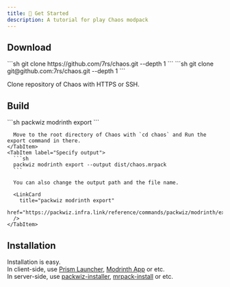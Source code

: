 ```yaml
---
title: 🔰 Get Started
description: A tutorial for play Chaos modpack
---
```




[prism-launcher]: https://prismlauncher.org/
[modrinth-app]: https://modrinth.com/app

[mrpack-install]: https://github.com/nothub/mrpack-install
[packwiz-installer]: https://github.com/packwiz/packwiz-installer

## Download  

  <Tabs>
    <TabItem label="HTTPS">
      ```sh
      git clone https://github.com/7rs/chaos.git --depth 1
      ```
    </TabItem>
    <TabItem label="SSH">
      ```sh
      git clone git@github.com:7rs/chaos.git --depth 1
      ```
    </TabItem>
  </Tabs>

  Clone repository of Chaos with HTTPS or SSH.  

## Build  

  <Tabs>
    <TabItem label="Default">
      ```sh
      packwiz modrinth export
      ```  

      Move to the root directory of Chaos with `cd chaos` and Run the export command in there.
    </TabItem>
    <TabItem label="Specify output">
      ```sh
      packwiz modrinth export --output dist/chaos.mrpack
      ```  

      You can also change the output path and the file name.  

      <LinkCard
        title="packwiz modrinth export"
        href="https://packwiz.infra.link/reference/commands/packwiz/modrinth/export"
      />
    </TabItem>
  </Tabs>

## Installation  

  Installation is easy.  
  In client-side, use [Prism Launcher][prism-launcher], [Modrinth App][modrinth-app] or etc.  
  In server-side, use [packwiz-installer][packwiz-installer], [mrpack-install][mrpack-install] or etc.  

  <LinkCard
    title="Modrinth - Modpacks on Modrinth"
    description="Modrinth format modpack usage."
    href="https://support.modrinth.com/en/articles/8802250-modpacks-on-modrinth"
  />
